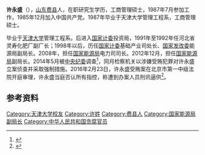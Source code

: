 '''许永盛'''（{{bd|1966年|3月||}}），[[山东|山东]][[费县|费县]]人，在职研究生学历，工商管理硕士，1987年7月参加工作，1985年12月加入中国共产党。1987年毕业于天津大学管理工程系，工商管理硕士。

毕业于[[天津大学|天津大学]]管理工程系。后进入[[国家计委|国家计委]]投资局，1991年至1992年任河北省灵寿化肥厂副厂长；1998年以后，历任[[国家计委|国家计委]]基础产业司处长、[[国家发改委|国家发改委]]能源局副局长。2008年，担任[[国家能源局|国家能源局]]电力司司长。2012年12月，担任[[国家能源局|国家能源局]]副局长。2014年5月被[[中央纪委|中央纪委]]调查<ref>{{cite news|title=国家能源局副局长许永盛被带走|url=http://news.163.com/14/0517/13/9SETKE780001124J.html|accessdate=2014-05-17|newspaper=网易|archive-url=https://web.archive.org/web/20140517225302/http://news.163.com/14/0517/13/9SETKE780001124J.html|archive-date=2014-05-17|dead-url=yes}}</ref>，同月检察机关以涉嫌受贿犯罪对许永盛立案侦查并采取强制措施。2016年2月23日，许永盛受贿案在北京市第一中级法院开庭审理，许永盛当庭否认所有指控，称遭到办案人员刑讯逼供<ref>{{cite web|url=http://china.caixin.com/2016-02-24/100912122.html|title=国家能源局原副局长许永盛受审 当庭喊冤称遭逼供|accessdate=2016-02-24|publisher=财新网|archive-date=2016-02-25|archive-url=https://web.archive.org/web/20160225110210/http://china.caixin.com/2016-02-24/100912122.html|dead-url=no}}</ref>。

==参考资料==
{{reflist}}
{{start box}}
{{s-gov|prc}}
{{s-before|?}}
{{s-title|[[国家能源局|国家能源局]]副局长|2012年12月-2014年5月}}
{{s-after|?}}
{{end box}}
{{China-poli-bio-stub}}
{{中共十八大到十九大期间的反腐败工作}}

{{DEFAULTSORT:Xǔ Yǒngshèng}}
[[Category:天津大学校友|Category:天津大学校友]]
[[Category:许姓|Category:许姓]]
[[Category:费县人|Category:费县人]]
[[Category:国家能源局副局长|Category:国家能源局副局长]]
[[Category:中华人民共和国贪腐官员|Category:中华人民共和国贪腐官员]]